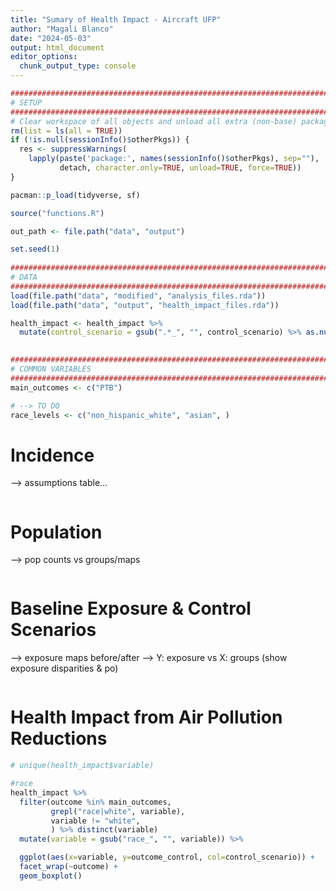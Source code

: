 ```yaml
---
title: "Sumary of Health Impact - Aircraft UFP"
author: "Magali Blanco"
date: "2024-05-03"
output: html_document
editor_options: 
  chunk_output_type: console
---
```


```r
##################################################################################################
# SETUP
##################################################################################################
# Clear workspace of all objects and unload all extra (non-base) packages
rm(list = ls(all = TRUE))
if (!is.null(sessionInfo()$otherPkgs)) {
  res <- suppressWarnings(
    lapply(paste('package:', names(sessionInfo()$otherPkgs), sep=""),
           detach, character.only=TRUE, unload=TRUE, force=TRUE))
}

pacman::p_load(tidyverse, sf)

source("functions.R")

out_path <- file.path("data", "output")

set.seed(1)
 
##################################################################################################
# DATA
##################################################################################################
load(file.path("data", "modified", "analysis_files.rda"))
load(file.path("data", "output", "health_impact_files.rda"))

health_impact <- health_impact %>% 
  mutate(control_scenario = gsub(".*_", "", control_scenario) %>% as.numeric())
 

##################################################################################################
# COMMON VARIABLES
##################################################################################################
main_outcomes <- c("PTB")

# --> TO DO
race_levels <- c("non_hispanic_white", "asian", )

```

# Incidence

--> assumptions table...

```r

```


# Population
--> pop counts vs groups/maps

```r

```


# Baseline Exposure & Control Scenarios  

--> exposure maps before/after
--> Y: exposure vs X: groups (show exposure disparities & po)

```r




```


# Health Impact from Air Pollution Reductions

```r
# unique(health_impact$variable)

#race
health_impact %>%
  filter(outcome %in% main_outcomes,
         grepl("race|white", variable),
         variable != "white",
         ) %>% distinct(variable)
  mutate(variable = gsub("race_", "", variable)) %>%

  ggplot(aes(x=variable, y=outcome_control, col=control_scenario)) + 
  facet_wrap(~outcome) + 
  geom_boxplot()

```





